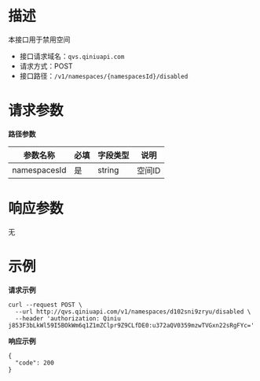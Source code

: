 # **描述**
本接口用于禁用空间

* 接口请求域名：`qvs.qiniuapi.com`
* 请求方式：POST
* 接口路径：`/v1/namespaces/{namespacesId}/disabled`

# **请求参数**
**路径参数**

|参数名称|必填|字段类型|说明|
|---|---|---|---|
|namespacesId|是|string|空间ID


# **响应参数**
无
# **示例**

**请求示例**

```
curl --request POST \
  --url http://qvs.qiniuapi.com/v1/namespaces/d102sni9zryu/disabled \
  --header 'authorization: Qiniu j853F3bLkWl59I5BOkWm6q1Z1mZClpr9Z9CLfDE0:u372aQV0359mzwTVGxn22sRgFYc='
```

**响应示例**

```
{
  "code": 200
}
```